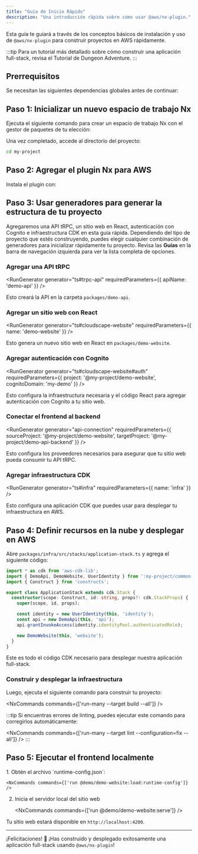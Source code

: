 ```yaml
---
title: "Guía de Inicio Rápido"
description: "Una introducción rápida sobre cómo usar @aws/nx-plugin."
---
```





Esta guía te guiará a través de los conceptos básicos de instalación y uso de `@aws/nx-plugin` para construir proyectos en AWS rápidamente.

:::tip
Para un tutorial más detallado sobre cómo construir una aplicación full-stack, revisa el <Link path="get_started/tutorials/dungeon-game/overview">Tutorial de Dungeon Adventure</Link>.
:::

## Prerrequisitos

Se necesitan las siguientes dependencias globales antes de continuar:

<Prerequisites />

## Paso 1: Inicializar un nuevo espacio de trabajo Nx

Ejecuta el siguiente comando para crear un espacio de trabajo Nx con el gestor de paquetes de tu elección:

<CreateNxWorkspaceCommand workspace="my-project" />

Una vez completado, accede al directorio del proyecto:

```sh
cd my-project
```

## Paso 2: Agregar el plugin Nx para AWS

Instala el plugin con:

<InstallCommand dev pkg="@aws/nx-plugin" />

## Paso 3: Usar generadores para generar la estructura de tu proyecto

Agregaremos una API tRPC, un sitio web en React, autenticación con Cognito e infraestructura CDK en esta guía rápida. Dependiendo del tipo de proyecto que estés construyendo, puedes elegir cualquier combinación de generadores para inicializar rápidamente tu proyecto. Revisa las __Guías__ en la barra de navegación izquierda para ver la lista completa de opciones.

### Agregar una API tRPC

<RunGenerator generator="ts#trpc-api" requiredParameters={{ apiName: 'demo-api' }} />

Esto creará la API en la carpeta `packages/demo-api`.

### Agregar un sitio web con React

<RunGenerator generator="ts#cloudscape-website" requiredParameters={{ name: 'demo-website' }} />

Esto genera un nuevo sitio web en React en `packages/demo-website`.

### Agregar autenticación con Cognito

<RunGenerator generator="ts#cloudscape-website#auth" requiredParameters={{ project: '@my-project/demo-website', cognitoDomain: 'my-demo' }} />

Esto configura la infraestructura necesaria y el código React para agregar autenticación con Cognito a tu sitio web.

### Conectar el frontend al backend

<RunGenerator generator="api-connection" requiredParameters={{ sourceProject: '@my-project/demo-website', targetProject: '@my-project/demo-api-backend' }} />

Esto configura los proveedores necesarios para asegurar que tu sitio web pueda consumir tu API tRPC.

### Agregar infraestructura CDK

<RunGenerator generator="ts#infra" requiredParameters={{ name: 'infra' }} />

Esto configura una aplicación CDK que puedes usar para desplegar tu infraestructura en AWS.

## Paso 4: Definir recursos en la nube y desplegar en AWS

Abre `packages/infra/src/stacks/application-stack.ts` y agrega el siguiente código:

```typescript
import * as cdk from 'aws-cdk-lib';
import { DemoApi, DemoWebsite, UserIdentity } from ':my-project/common-constructs';
import { Construct } from 'constructs';

export class ApplicationStack extends cdk.Stack {
  constructor(scope: Construct, id: string, props?: cdk.StackProps) {
    super(scope, id, props);

    const identity = new UserIdentity(this, 'identity');
    const api = new DemoApi(this, 'api');
    api.grantInvokeAccess(identity.identityPool.authenticatedRole);

    new DemoWebsite(this, 'website');
  }
}
```

Este es todo el código CDK necesario para desplegar nuestra aplicación full-stack.

### Construir y desplegar la infraestructura

Luego, ejecuta el siguiente comando para construir tu proyecto:

<NxCommands commands={['run-many --target build --all']} />

:::tip
Si encuentras errores de linting, puedes ejecutar este comando para corregirlos automáticamente:

<NxCommands commands={['run-many --target lint --configuration=fix --all']} />
:::

## Paso 5: Ejecutar el frontend localmente

<Steps>
1. Obtén el archivo `runtime-config.json`:

    <NxCommands commands={['run @demo/demo-website:load:runtime-config']} />

2. Inicia el servidor local del sitio web

    <NxCommands commands={['run @demo/demo-website:serve']} />
</Steps>

Tu sitio web estará disponible en `http://localhost:4200`.

---

¡Felicitaciones! 🎉 ¡Has construido y desplegado exitosamente una aplicación full-stack usando `@aws/nx-plugin`!